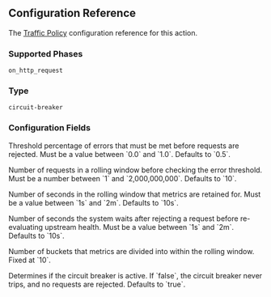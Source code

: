 
## Configuration Reference

The [Traffic Policy](/traffic-policy/) configuration
reference for this action.

### Supported Phases

`on_http_request`

### Type

`circuit-breaker`

### Configuration Fields

<Config>
	<ConfigItem title="error_threshold" type="float" required={true}>
		<p>
			Threshold percentage of errors that must be met before requests are
			rejected. Must be a value between `0.0` and `1.0`. Defaults to `0.5`.
		</p>
	</ConfigItem>
	<ConfigItem title="volume_threshold" type="integer">
		<p>
			Number of requests in a rolling window before checking the error
			threshold. Must be a number between `1` and `2,000,000,000`. Defaults to
			`10`.
		</p>
	</ConfigItem>
	<ConfigItem title="window_duration" type="duration">
		<p>
			Number of seconds in the rolling window that metrics are retained for.
			Must be a value between `1s` and `2m`. Defaults to `10s`.
		</p>
	</ConfigItem>
	<ConfigItem title="tripped_duration" type="duration">
		<p>
			Number of seconds the system waits after rejecting a request before
			re-evaluating upstream health. Must be a value between `1s` and `2m`.
			Defaults to `10s`.
		</p>
	</ConfigItem>
	<ConfigItem title="num_buckets" type="integer">
		<p>
			Number of buckets that metrics are divided into within the rolling window.
			Fixed at `10`.
		</p>
	</ConfigItem>
	<ConfigItem title="enforce" type="boolean">
		<p>
			Determines if the circuit breaker is active. If `false`, the circuit
			breaker never trips, and no requests are rejected. Defaults to `true`.
		</p>
	</ConfigItem>
</Config>
